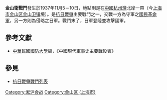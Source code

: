{{Infobox Military Conflict
|campaign=
|image=
|caption=
|conflict=金山衛戰鬥
|date=1937年11月5－10日
|place=[[中國|中國]]杭州灣北岸
|result=[[日軍|日軍]]第10軍於5日在[[金山衛鎮|金山衛]]登陸突襲，[[國民革命軍|國民革命軍]]援軍第67軍及第11預備師未集中完畢，遭襲擊全滅。第67軍軍長[[吳克仁|吳克仁]][[中將|中將]]陣亡
|combatant1=中華民國國民革命軍62師、79師、獨45旅
|combatant2=日軍[[中國派遣軍|中國派遣軍]]第10軍第6師團、第18師團
|commander1=－
|commander2=[[柳川平助|柳川平助]]
|strength1=16000
|strength2=8000
|casualties1=
|casualties2=
}}

'''金山衛戰鬥'''發生於1937年11月5－10日，地點則是在[[中國|中國]][[杭州灣|杭州灣]]北岸一帶（今[[上海市|上海市]][[金山区_(上海市)|金山区]][[金山卫镇|金山卫镇]]境）。是[[抗日戰爭|抗日戰爭]]主要戰鬥之一，交戰一方為守軍之[[國民革命軍|國民革命軍]]，另一方則為侵略之日軍。戰鬥末了，日軍登陸並攻擊國軍。

==參考文獻==
{{Reflist}}
*[[中華民國|中華民國]][[國防大學_(中華民國)|國防大學]]編，《中國現代軍事史主要戰役表》

==參見==
*[[抗日戰爭戰鬥列表|抗日戰爭戰鬥列表]]

[[Category:淞沪会战|Category:淞沪会战]]
[[Category:金山区_(上海市)|Category:金山区 (上海市)]]